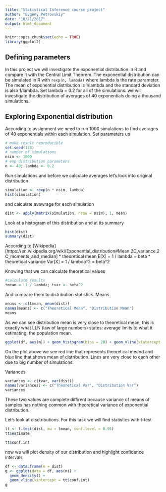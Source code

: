 ```yaml
---
title: "Statistical Inference course project"
author: "Evgeny Petrovskiy"
date: "10/21/2017"
output: html_document
---
```


```r
knitr::opts_chunk$set(echo = TRUE)
library(ggplot2)
```

## Defining parameters

In this project we will investigate the exponential distribution in R and compare it with the Central Limit Theorem. The exponential distribution can be simulated in R with `rexp(n, lambda)` where lambda is the rate parameter. The mean of exponential distribution is 1/lambda and the standard deviation is also 1/lambda. Set lambda = 0.2 for all of the simulations. we will investigate the distribution of averages of 40 exponentials doing a thousand simulations.

## Exploring Exponential distribution

According to assignment we need to run 1000 simulations to find averages of 40 exponentials within each simulation. Set parameters up

```r
# make result reproducible
set.seed(123)
# number of simulations
nsim <- 1000
# exp distribution parameters
n <- 40; lambda <- 0.2
```

Run simulations and before we calculate averages let's look into original distribution
```r
simulation <- rexp(n * nsim, lambda)
hist(simulation)
```
and calculate avewrage for each simulation
```r
dist <- apply(matrix(simulation, nrow = nsim), 1, mean)
```

Look at a histogram of this distribution and at its summary
```r
hist(dist)
summary(dist)
```

According to [Wikipedia][https://en.wikipedia.org/wiki/Exponential_distribution#Mean.2C_variance.2C_moments_and_median] 
* theoretical mean E[X] = 1 / lambda = beta
* theoretical variance Var[X] = 1 / lambda^2 = beta^2

Knowing that we can calculate theoretical values
```r
#calculate results
tmean <- 1 / lambda; tvar <- beta^2
```
And compare them to distribution statistics. Means
```r
means <- c(tmean, mean(dist))
names(means) <- c("Theoretical Mean", "Distribution Mean")
means
```
As we can see distribution mean is very close to theoretical mean, this is exactly what LLN (law of large numbers) states: average limits to what it estimating, the population mean.
```r
ggplot(df, aes(m)) + geom_histogram(bins = 20) + geom_vline(xintercept = tmean, color = "red") + geom_vline(xintercept = mean(dist), color = "blue")
```
On the plot above we see red line that represents theoretical meand and blue line that shows mean of distribution. Lines are very close to each other due to big number of simulations. 

Variances
```r
variances <- c(tvar, var(dist))
names(variances) <- c("Theoretical Var", "Distribution Var")
variances
```
These two values are complete diffirent because variance of means of samples has nothing common with theoretical variance of exponential distribution.

Let's look at disctributions. For this task we will find statistics with t-test
```r
tt <- t.test(dist, mu = tmean, conf.level = 0.95)
tt$estimate

tt$conf.int
```

now we will plot density of our distribution and highlight confidence intervals
```r
df <- data.frame(m = dist)
g <- ggplot(data = df, aes(m)) + 
  geom_density() +
  geom_vline(xintercept = tt$conf.int)
g
```